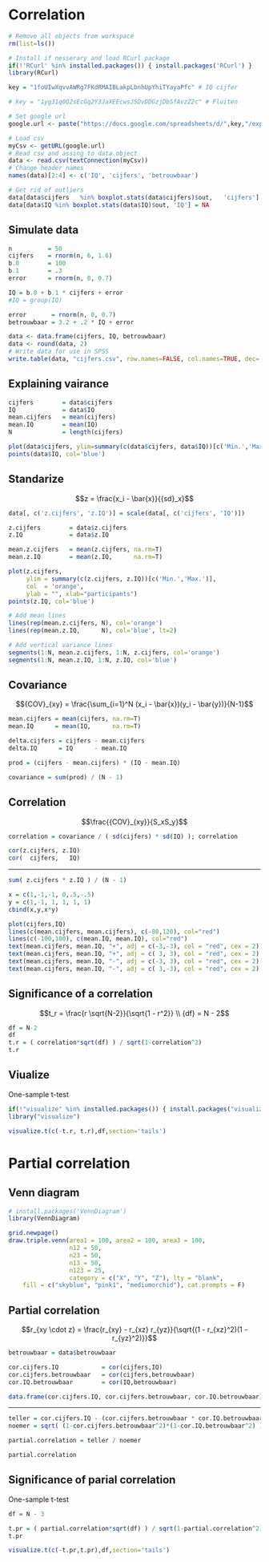 # Correlation {.section}

```r
# Remove all objects from workspace
rm(list=ls())

# Install if nesserary and load RCurl package
if(!'RCurl' %in% installed.packages()) { install.packages('RCurl') }
library(RCurl)

key = "1foUIwXqvvAWRg7FKdRMAIBLakpLbnhUpYhiTYayaPfc" # IQ cijfer

# key = "1yg31q0Q2sEcGq2Y3JaXEEcwsJ5DvDDGzjDbSfAvzZ2c" # Fluiten

# Set google url
google.url <- paste("https://docs.google.com/spreadsheets/d/",key,"/export?format=csv&id=",key, sep='')

# Load csv
myCsv <- getURL(google.url)
# Read csv and assing to data object
data <- read.csv(textConnection(myCsv))
# Change header names
names(data)[2:4] <- c('IQ', 'cijfers', 'betrouwbaar')

# Get rid of outliers
data[data$cijfers   %in% boxplot.stats(data$cijfers)$out,   'cijfers']   = NA
data[data$IQ %in% boxplot.stats(data$IQ)$out, 'IQ'] = NA
```

## Simulate data

```r
n          = 50
cijfers    = rnorm(n, 6, 1.6)
b.0        = 100
b.1        = .3
error      = rnorm(n, 0, 0.7)

IQ = b.0 + b.1 * cijfers + error
#IQ = group(IQ)

error       = rnorm(n, 0, 0.7)
betrouwbaar = 3.2 + .2 * IQ + error
```

```r
data <- data.frame(cijfers, IQ, betrouwbaar)
data <- round(data, 2)
# Write data for use in SPSS
write.table(data, "cijfers.csv", row.names=FALSE, col.names=TRUE, dec='.')
```

## Explaining vairance {.subsection}

```r
cijfers        = data$cijfers
IQ             = data$IQ
mean.cijfers   = mean(cijfers)
mean.IQ        = mean(IQ)
N              = length(cijfers)

plot(data$cijfers, ylim=summary(c(data$cijfers, data$IQ))[c('Min.','Max.')], col='orange')
points(data$IQ, col='blue')
```

## Standarize {.smaller}

$$z = \frac{x_i - \bar{x}}{{sd}_x}$$

```r
data[, c('z.cijfers', 'z.IQ')] = scale(data[, c('cijfers', 'IQ')])

z.cijfers        = data$z.cijfers
z.IQ             = data$z.IQ

mean.z.cijfers   = mean(z.cijfers, na.rm=T)
mean.z.IQ        = mean(z.IQ,      na.rm=T)

plot(z.cijfers, 
     ylim = summary(c(z.cijfers, z.IQ))[c('Min.','Max.')], 
     col  = 'orange', 
     ylab = "", xlab="participants")
points(z.IQ, col='blue')

# Add mean lines
lines(rep(mean.z.cijfers, N), col='orange')
lines(rep(mean.z.IQ,      N), col='blue', lt=2)

# Add vertical variance lines
segments(1:N, mean.z.cijfers, 1:N, z.cijfers, col='orange')
segments(1:N, mean.z.IQ, 1:N, z.IQ, col='blue')
```

## Covariance {.subsection}

$${COV}_{xy} = \frac{\sum_{i=1}^N (x_i - \bar{x})(y_i - \bar{y})}{N-1}$$

```r
mean.cijfers = mean(cijfers, na.rm=T)
mean.IQ      = mean(IQ,      na.rm=T)

delta.cijfers = cijfers - mean.cijfers
delta.IQ      = IQ      - mean.IQ

prod = (cijfers - mean.cijfers) * (IQ - mean.IQ)

covariance = sum(prod) / (N - 1)
```

## Correlation {.smaller}

$$\frac{{COV}_{xy}}{S_xS_y}$$

```r
correlation = covariance / ( sd(cijfers) * sd(IQ) ); correlation

cor(z.cijfers, z.IQ)
cor(  cijfers,   IQ)
```

--------

```r
sum( z.cijfers * z.IQ ) / (N - 1)

x = c(1,-1,-1, 0,.5,-.5)
y = c(1,-1, 1, 1, 1, 1)
cbind(x,y,x*y)
```

```r
plot(cijfers,IQ)
lines(c(mean.cijfers, mean.cijfers), c(-80,120), col="red")
lines(c(-100,100), c(mean.IQ, mean.IQ), col="red")
text(mean.cijfers, mean.IQ, "+", adj = c(-3,-3), col = "red", cex = 2)
text(mean.cijfers, mean.IQ, "+", adj = c( 3, 3), col = "red", cex = 2)
text(mean.cijfers, mean.IQ, "-", adj = c(-3, 3), col = "red", cex = 2)
text(mean.cijfers, mean.IQ, "-", adj = c( 3,-3), col = "red", cex = 2)
```

## Significance of a correlation {.subsection}

$$t_r = \frac{r \sqrt{N-2}}{\sqrt{1 - r^2}} \\ 
{df} = N - 2$$

```r
df = N-2
df
t.r = ( correlation*sqrt(df) ) / sqrt(1-correlation^2)
t.r
```

## Viualize

One-sample t-test

```r
if(!"visualize" %in% installed.packages()) { install.packages("visualize") }
library("visualize")

visualize.t(c(-t.r, t.r),df,section='tails')
```

# Partial correlation {.section}

## Venn diagram{.smaller}

```r
# install.packages('VennDiagram')
library(VennDiagram)
```

```r
grid.newpage()
draw.triple.venn(area1 = 100, area2 = 100, area3 = 100, 
                 n12 = 50, 
                 n23 = 50, 
                 n13 = 50, 
                 n123 = 25, 
                 category = c("X", "Y", "Z"), lty = "blank", 
    fill = c("skyblue", "pink1", "mediumorchid"), cat.prompts = F)
```


## Partial correlation {.smaller}

$$r_{xy \cdot z} = \frac{r_{xy} - r_{xz} r_{yz}}{\sqrt{(1 - r_{xz}^2)(1 - r_{yz}^2)}}$$

```r
betrouwbaar = data$betrouwbaar

cor.cijfers.IQ            = cor(cijfers,IQ)
cor.cijfers.betrouwbaar   = cor(cijfers,betrouwbaar)
cor.IQ.betrouwbaar        = cor(IQ,betrouwbaar)

data.frame(cor.cijfers.IQ, cor.cijfers.betrouwbaar, cor.IQ.betrouwbaar)
```

------

```r
teller = cor.cijfers.IQ - (cor.cijfers.betrouwbaar * cor.IQ.betrouwbaar)
noemer = sqrt( (1-cor.cijfers.betrouwbaar^2)*(1-cor.IQ.betrouwbaar^2) )

partial.correlation = teller / noemer

partial.correlation
```

## Significance of parial correlation {.subsection}

One-sample t-test

```r
df = N - 3

t.pr = ( partial.correlation*sqrt(df) ) / sqrt(1-partial.correlation^2)
t.pr

visualize.t(c(-t.pr,t.pr),df,section='tails')
```

